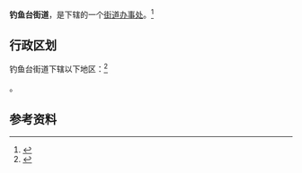 {{中国乡级行政区|21/14/81/005/000}}

'''钓鱼台街道'''，是{{PRC admin/fullname|21/14/81/005/000|3}}下辖的一个[[街道办事处|街道办事处]]。<ref>{{PRC admin/ref sgc|{{PRC admin/parent|21/14/81/005/000}}}}</ref>

== 行政区划 ==

钓鱼台街道下辖以下地区：<ref>{{PRC admin/ref sgc|21/14/81/005/000}}</ref>

{{PRC admin/children|21/14/81/005/000}}。

== 参考资料 ==

{{reflist}}

{{行政区划小作品}}
{{PRC admin/navcat|21/14/81/005/000}}